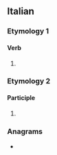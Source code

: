 ==Italian==

===Etymology 1===

====Verb====
{{head|it|verb form}}

# {{inflection of|it|confrontare||2|p|pres|indc|;|2|p|impr}}

===Etymology 2===

====Participle====
{{head|it|past participle form|g=f-p}}

# {{feminine plural of|it|confrontato}}

===Anagrams===
* {{anagrams|it|a=acefnnoortt|confortante}}